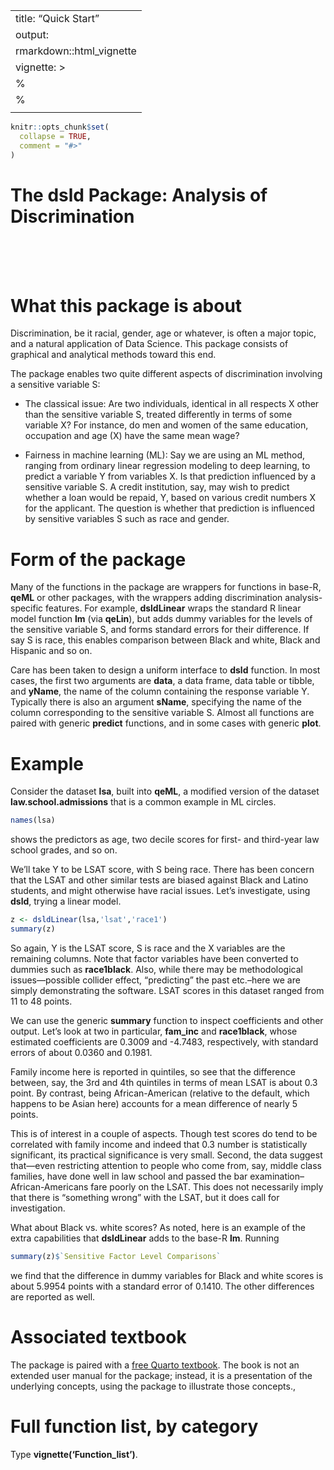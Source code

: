
---
title: "Quick Start"
output:
   rmarkdown::html_vignette
vignette: >
  %\VignetteIndexEntry{Quick Start}
  %\VignetteEngine{knitr::rmarkdown}
  \usepackage[utf8]{inputenc}
---

```r
knitr::opts_chunk$set(
  collapse = TRUE,
  comment = "#>"
)
```


# The dsld Package: Analysis of Discrimination

</br>
</br>
</br>

# What this package is about

Discrimination, be it racial, gender, age or whatever, is often a major
topic, and a natural application of Data Science. This package consists of
graphical and analytical methods toward this end.

The package enables two quite different aspects of discrimination
involving a sensitive variable S:

* The classical issue: Are two individuals, identical in all respects X
  other than the sensitive variable S, treated differently in terms of
  some variable X? For instance, do men and women of the same
  education, occupation and age (X) have the same mean wage?

* Fairness in machine learning (ML): Say we are using an ML method,
  ranging from ordinary linear regression modeling to deep learning, to
  predict a variable Y from variables X. Is that prediction influenced
  by a sensitive variable S.  A credit institution, say, may wish to
  predict whether a loan would be repaid, Y, based on various credit
  numbers X for the applicant. The question is whether that prediction
  is influenced by sensitive variables S such as race and gender.

# Form of the package

Many of the functions in the package are wrappers for functions in
base-R, **qeML** or other packages, with the wrappers adding discrimination
analysis-specific features. For example, **dsldLinear** wraps the
standard R linear model function **lm** (via **qeLin**), but adds dummy
variables for the levels of the sensitive variable S, and forms standard
errors for their difference. If say S is race, this enables comparison
between Black and white, Black and Hispanic and so on.

Care has been taken to design a uniform interface to **dsld** function.
In most cases, the first two arguments are **data**, a data frame, data
table or tibble, and **yName**, the name of the column containing the
response variable Y. Typically there is also an argument **sName**,
specifying the name of the column corresponding to the sensitive
variable S.  Almost all functions are paired with generic **predict**
functions, and in some cases with generic **plot**.

# Example

Consider the dataset **lsa**, built into **qeML**, a modified version of
the dataset **law.school.admissions** that is a common example in ML
circles. 

``` r
names(lsa)
```

shows the predictors as age, two decile scores for first- and third-year
law school grades, and so on.


We'll take Y to be LSAT score, with S being race. There has been concern
that the LSAT and other similar tests are biased against Black and
Latino students, and might otherwise have racial issues. Let’s
investigate, using **dsld**, trying a linear model.

``` r
z <- dsldLinear(lsa,'lsat','race1')
summary(z)
```

So again, Y is the LSAT score, S is race and the X variables are the
remaining columns.  Note that factor variables have been converted to
dummies such as **race1black**. Also, while there may be methodological
issues---possible collider effect, "predicting" the past etc.--here we
are simply demonstrating the software.  LSAT scores in this dataset
ranged from 11 to 48 points. 

We can use the generic **summary** function to inspect coefficients and
other output. Let's look at two in particular, **fam_inc** and
**race1black**, whose estimated coefficients are 0.3009 and -4.7483,
respectively, with standard errors of about 0.0360 and 0.1981.  

Family income here is reported in quintiles, so see that the difference
between, say, the 3rd and 4th quintiles in terms of mean LSAT is about
0.3 point.  By contrast, being African-American (relative to the
default, which happens to be Asian here) accounts for a mean difference
of nearly 5 points.

This is of interest in a couple of aspects. Though test scores do tend
to be correlated with family income and indeed that 0.3 number is
statistically significant, its practical significance is very small.
Second, the data suggest that---even restricting attention to people who
come from, say, middle class families, have done well in law school and
passed the bar examination--African-Americans fare poorly on the LSAT.
This does not necessarily imply that there is "something wrong" with the
LSAT, but it does call for investigation.

What about Black vs. white scores? As noted, here is an example of the
extra capabilities that **dsldLinear** adds to the base-R **lm**.
Running

``` r
summary(z)$`Sensitive Factor Level Comparisons`
```

we find that the difference in dummy variables for Black and white
scores is about 5.9954 points with a standard error of 0.1410. The other
differences are reported as well.


# Associated textbook

The package is paired with a [free Quarto
textbook](https://htmlpreview.github.io/?https://github.com/matloff/dsldBook/blob/main/_book/index.html).
The book is not an extended user manual for the package; instead, it is
a presentation of the underlying concepts, using the package to
illustrate those concepts.,

# Full function list, by category

Type **vignette('Function_list')**.

